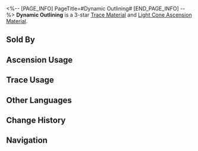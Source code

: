 <%-- [PAGE_INFO]
PageTitle=#Dynamic Outlining#
[END_PAGE_INFO] --%>
{{Item Infobox
|id          = 110202
|image       = Item Dynamic Outlining.png{{subst:void|<!--$UPLOAD:<<SpriteOutput/ItemFigures/110202.png>-<Item Dynamic Outlining.png>-<Item Icons>>-->}}
|type        = Trace Material
|type2       = Light Cone Ascension Material
|invCategory = Upgrade Materials
|rarity      = 3
|effect      = 
|description = A Clockie outline drawing, where the silhouette of the dream was already leaping out of the page. Used to level up Traces moderately for {{Color|h|Erudition}} characters.
|source1     = [[Calyx: Penacony Grand Theater]]
|source2     = [[Omni-Synthesizer]] &mdash; Material Synthesis
|source3     = [[Embers Exchange]]
|source4     = [[Omni-Synthesizer]] &mdash; Material Exchange
}}
{{Description|The Clockie drawing looks more refined after the unnecessary strokes are removed. The animators hid their wisdom in every frame of Clockie's dance and can be clearly discerned.<br /><br />''"Tick-tock, tick-tock! Keep up, my friend!"''}}
'''Dynamic Outlining''' is a 3-star [[Trace Material]] and [[Light Cone Ascension Material]].

==Sold By==
{{Shop Availability}}

==Ascension Usage==
{{Ascension Usage}}

==Trace Usage==
{{Trace Usage}}

==Other Languages==
{{Other Languages
|en   = Dynamic Outlining
|zhs  = 动态线稿
|zht  = 動態線稿
|ja   = 躍動感のある線画
|ko   = 역동적인 선화
|es   = Esbozo dinámico
|fr   = Croquis dynamique
|ru   = Динамичные контуры
|th   = Dynamic Outlining
|vi   = Bản Phác Thảo Nét Động
|de   = Dynamischer Umriss
|id   = Dynamic Outlining
|pt   = Contorno Dinâmico
}}

==Change History==
{{Change History|2.3}}

==Navigation==
{{Upgrade Material Navbox}}